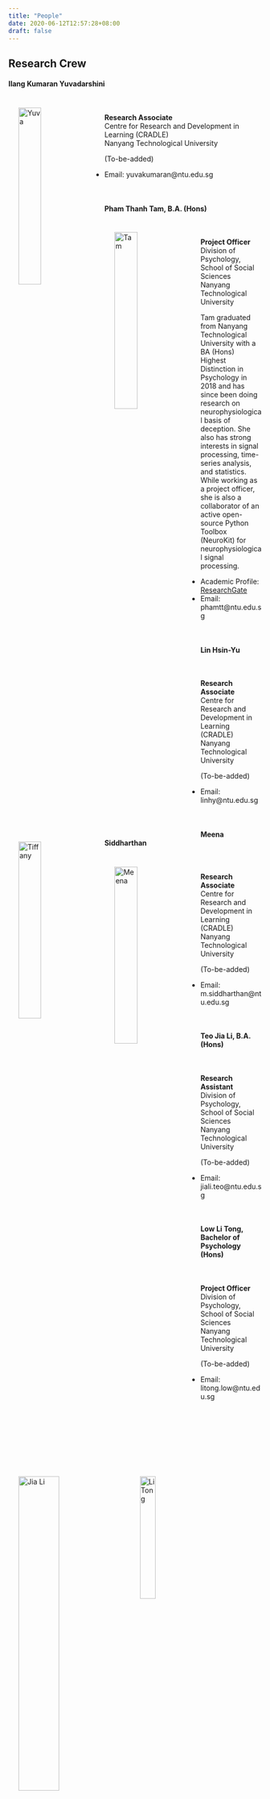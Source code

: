 ```yaml
---
title: "People"
date: 2020-06-12T12:57:28+08:00
draft: false
---
```

## Research Crew
#### Ilang Kumaran Yuvadarshini 
<img src="" alt="Yuva" width="30%" align="left" hspace=20" vspace="20"><br />

**Research Associate** <br />
Centre for Research and Development in Learning (CRADLE) <br />
Nanyang Technological University

(To-be-added)


- Email: yuvakumaran@ntu.edu.sg

<br />

#### Pham Thanh Tam, B.A. (Hons)
<img src="/img/Tam.jpg" alt="Tam" width="30%" align="left" hspace=20" vspace="20"><br />

**Project Officer** <br />
Division of Psychology, School of Social Sciences <br />
Nanyang Technological University

Tam graduated from Nanyang Technological University with a BA (Hons) Highest Distinction in Psychology in 2018 and has since been doing research on neurophysiological basis of deception. She also has strong interests in signal processing, time-series analysis, and statistics. While working as a project officer, she is also a collaborator of an active open-source Python Toolbox (NeuroKit) for neurophysiological signal processing.

- Academic Profile: [ResearchGate](https://www.researchgate.net/profile/Tam_Pham19)
- Email: phamtt@ntu.edu.sg

<br />

#### Lin Hsin-Yu 
<img src="" alt="Tiffany" width="30%" align="left" hspace=20" vspace="20"><br />

**Research Associate** <br />
Centre for Research and Development in Learning (CRADLE) <br />
Nanyang Technological University

(To-be-added)


- Email: linhy@ntu.edu.sg

<br />

#### Meena Siddharthan
<img src="" alt="Meena" width="30%" align="left" hspace=20" vspace="20"><br />

**Research Associate** <br />
Centre for Research and Development in Learning (CRADLE) <br />
Nanyang Technological University

(To-be-added)


- Email: m.siddharthan@ntu.edu.sg

<br />

#### Teo Jia Li, B.A. (Hons)
<img src="/img/Jiali.jpg" alt="Jia Li" width="40%" align="left" hspace=20" vspace="20"><br />

**Research Assistant** <br />
Division of Psychology, School of Social Sciences <br />
Nanyang Technological University

(To-be-added)

- Email: jiali.teo@ntu.edu.sg

<br />

#### Low Li Tong, Bachelor of Psychology (Hons)
<img src="/img/Litong.jpg" alt="Li Tong" width="25%" align="left" hspace=20" vspace="20"><br />

**Project Officer** <br />
Division of Psychology, School of Social Sciences <br />
Nanyang Technological University

(To-be-added)

- Email: litong.low@ntu.edu.sg

<br />
